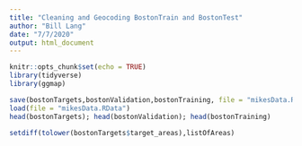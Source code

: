 ```yaml
---
title: "Cleaning and Geocoding BostonTrain and BostonTest"
author: "Bill Lang"
date: "7/7/2020"
output: html_document
---
```


```r
knitr::opts_chunk$set(echo = TRUE)
library(tidyverse)
library(ggmap)
```

```r
save(bostonTargets,bostonValidation,bostonTraining, file = "mikesData.RData")
load(file = "mikesData.RData")
head(bostonTargets); head(bostonValidation); head(bostonTraining)
```


```r
setdiff(tolower(bostonTargets$target_areas),listOfAreas)
```

